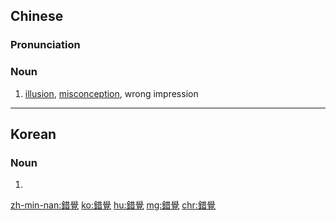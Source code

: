 {{also|錯覚|错觉}}
==Chinese==
{{zh-forms|s=错觉}}

===Pronunciation===
{{zh-pron
|m=cuòjué
|c=co3 gok3
|mn=chhò-kak
|cat=n
}}

===Noun===
{{zh-noun}}

# [[illusion]], [[misconception]], wrong impression

----

==Korean==
{{ko-hanjatab}}

===Noun===
{{ko-noun|hj|hangeul=착각}}

# {{hanja form of|착각|illusion, delusion; mistake, mix up, flatter oneself, delude oneself into doing}}

[[zh-min-nan:錯覺]]
[[ko:錯覺]]
[[hu:錯覺]]
[[mg:錯覺]]
[[chr:錯覺]]